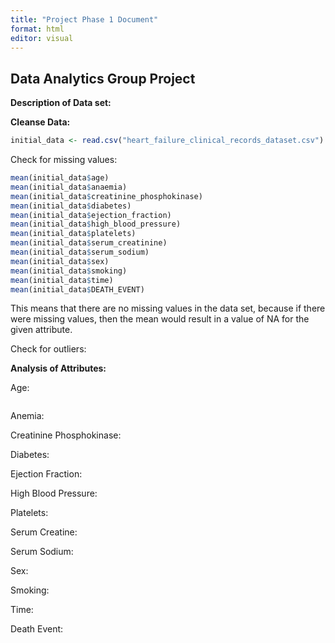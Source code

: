 ```yaml
---
title: "Project Phase 1 Document"
format: html
editor: visual
---
```


## Data Analytics Group Project

**Description of Data set:**

**Cleanse Data:**

```r
initial_data <- read.csv("heart_failure_clinical_records_dataset.csv")

```

Check for missing values:

```r
mean(initial_data$age)
mean(initial_data$anaemia)
mean(initial_data$creatinine_phosphokinase)
mean(initial_data$diabetes)
mean(initial_data$ejection_fraction)
mean(initial_data$high_blood_pressure)
mean(initial_data$platelets)
mean(initial_data$serum_creatinine)
mean(initial_data$serum_sodium)
mean(initial_data$sex)
mean(initial_data$smoking)
mean(initial_data$time)
mean(initial_data$DEATH_EVENT)
```

This means that there are no missing values in the data set, because if there were missing values, then the mean would result in a value of NA for the given attribute.

Check for outliers:

**Analysis of Attributes:**

Age:

```r

```

Anemia:

Creatinine Phosphokinase:

Diabetes:

Ejection Fraction:

High Blood Pressure:

Platelets:

Serum Creatine:

Serum Sodium:

Sex:

Smoking:

Time:

Death Event:
